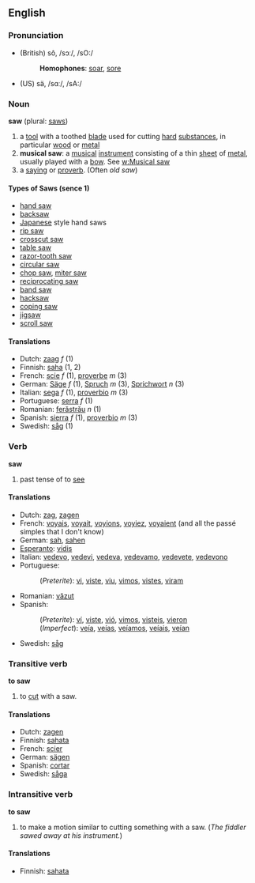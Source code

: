 ==English==

=== Pronunciation ===
*(British) sô, /sɔː/, /sO:/
*:'''Homophones''': [[soar]], [[sore]]
*(US) sä, /sɑː/, /sA:/

=== Noun ===
'''saw''' (plural: [[saws]])

# a [[tool]] with a toothed [[blade]] used for cutting [[hard]] [[substance]]s, in particular [[wood]] or [[metal]]
#'''musical saw''': a [[musical]] [[instrument]] consisting of a thin [[sheet]] of [[metal]], usually played with a [[bow]].  See [[w:Musical saw]]
# a [[saying]] or [[proverb]].  (Often ''old saw'')

====Types of Saws (sence 1)====
*[[hand saw]]
*[[backsaw]]
*[[Japanese]] style hand saws
*[[rip saw]]
*[[crosscut saw]]
*[[table saw]]
*[[razor-tooth saw]]
*[[circular saw]]
*[[chop saw]], [[miter saw]]
*[[reciprocating saw]]
*[[band saw]]
*[[hacksaw]]
*[[coping saw]]
*[[jigsaw]]
*[[scroll saw]]


==== Translations ====
*Dutch: [[zaag]] ''f'' (1)
*Finnish: [[saha]] (1, 2)
*French: [[scie]] ''f'' (1), [[proverbe]] ''m'' (3)
*German: [[Säge]] ''f'' (1), [[Spruch]] ''m'' (3), [[Sprichwort]] ''n'' (3)
*Italian: [[sega]] ''f'' (1), [[proverbio]] ''m'' (3)
*Portuguese: [[serra]] ''f'' (1)
*Romanian: [[ferăstrău]] ''n'' (1)
*Spanish: [[sierra]] ''f'' (1), [[proverbio]] ''m'' (3)
*Swedish: [[såg]] (1)

=== Verb ===
'''saw'''
# past tense of to [[see]]

==== Translations ====
*Dutch: [[zag]], [[zagen]]
*French: [[voyais]], [[voyait]], [[voyions]], [[voyiez]], [[voyaient]] (and all the passé simples that I don't know)
*German: [[sah]], [[sahen]]
*[[Esperanto]]: [[vidis]]
*Italian: [[vedevo]], [[vedevi]], [[vedeva]], [[vedevamo]], [[vedevete]], [[vedevono]]
*Portuguese:
*:(''Preterite''): [[vi]], [[viste]], [[viu]], [[vimos]], [[vistes]], [[viram]]
*Romanian: [[văzut]]
*Spanish:
*:(''Preterite''): [[ví]], [[viste]], [[vió]], [[vimos]], [[visteis]], [[vieron]]
*:(''Imperfect''): [[veía]], [[veías]], [[veíamos]], [[veíais]], [[veían]]
*Swedish: [[såg]]

=== Transitive verb ===
'''to saw'''

# to [[cut]] with a saw.

====Translations====
*Dutch: [[zagen]]
*Finnish: [[sahata]]
*French: [[scier]]
*German: [[sägen]]
*Spanish: [[cortar]]
*Swedish: [[såga]]

=== Intransitive verb ===
'''to saw'''

# to make a motion similar to cutting something with a saw.  (''The fiddler sawed away at his instrument.'')

====Translations====
*Finnish: [[sahata]]